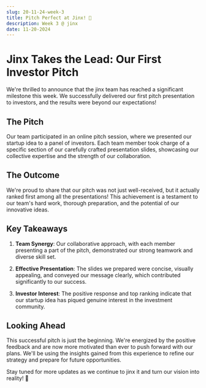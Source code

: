 ```yaml
---
slug: 20-11-24-week-3
title: Pitch Perfect at Jinx! 🎤
description: Week 3 @ jinx
date: 11-20-2024
---
```


# Jinx Takes the Lead: Our First Investor Pitch

We're thrilled to announce that the jinx team has reached a significant milestone this week. We successfully delivered our first pitch presentation to investors, and the results were beyond our expectations!

## The Pitch

Our team participated in an online pitch session, where we presented our startup idea to a panel of investors. Each team member took charge of a specific section of our carefully crafted presentation slides, showcasing our collective expertise and the strength of our collaboration.

## The Outcome

We're proud to share that our pitch was not just well-received, but it actually ranked first among all the presentations! This achievement is a testament to our team's hard work, thorough preparation, and the potential of our innovative ideas.

## Key Takeaways

1. **Team Synergy**: Our collaborative approach, with each member presenting a part of the pitch, demonstrated our strong teamwork and diverse skill set.

2. **Effective Presentation**: The slides we prepared were concise, visually appealing, and conveyed our message clearly, which contributed significantly to our success.

3. **Investor Interest**: The positive response and top ranking indicate that our startup idea has piqued genuine interest in the investment community.

## Looking Ahead

This successful pitch is just the beginning. We're energized by the positive feedback and are now more motivated than ever to push forward with our plans. We'll be using the insights gained from this experience to refine our strategy and prepare for future opportunities.

Stay tuned for more updates as we continue to jinx it and turn our vision into reality! 🚀